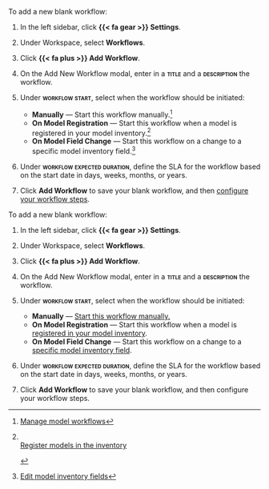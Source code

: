 :::: {.content-visible unless-format="revealjs"}
To add a new blank workflow:

1. In the left sidebar, click **{{< fa gear >}} Settings**.

1. Under Workspace, select **Workflows**.

1. Click **{{< fa plus >}} Add Workflow**.

1. On the Add New Workflow modal, enter in a **[title]{.smallcaps}** and a **[description]{.smallcaps}** the workflow.

1. Under **[workflow start]{.smallcaps}**, select when the workflow should be initiated:

    - **Manually** — Start this workflow manually.^[[Manage model workflows](/guide/model-workflows/manage-model-workflows.qmd#initiate-model-workflows)]
    - **On Model Registration** — Start this workflow when a model is registered in your model inventory.[^longnote]
    - **On Model Field Change** — Start this workflow on a change to a specific model inventory field.^[[Edit model inventory fields](/guide/model-inventory/edit-model-inventory-fields.qmd)]

1. Under **[workflow expected duration]{.smallcaps}**, define the SLA for the workflow based on the start date in days, weeks, months, or years.

1. Click **Add Workflow** to save your blank workflow, and then [configure your workflow steps](/guide/model-workflows/configure-custom-workflows.qmd#configure-workflow-steps).

[^longnote]:

    ::: {.callout title="Please note that only one workflow can be configured to initiate on model registration."}
    <br>
    [Register models in the inventory](/guide/model-inventory/register-models-in-inventory.qmd)

    :::

::::


:::: {.content-hidden unless-format="revealjs"}
To add a new blank workflow:

1. In the left sidebar, click **{{< fa gear >}} Settings**.

1. Under Workspace, select **Workflows**.

1. Click **{{< fa plus >}} Add Workflow**.

1. On the Add New Workflow modal, enter in a **[title]{.smallcaps}** and a **[description]{.smallcaps}** the workflow.

1. Under **[workflow start]{.smallcaps}**, select when the workflow should be initiated:

    - **Manually** — [Start this workflow manually.](/guide/model-workflows/manage-model-workflows.qmd#initiate-model-workflows)
    - **On Model Registration** — Start this workflow when a model is [registered in your model inventory]((/guide/model-inventory/register-models-in-inventory.qmd)).
    - **On Model Field Change** — Start this workflow on a change to a [specific model inventory field]((/guide/model-inventory/edit-model-inventory-fields.qmd)).

1. Under **[workflow expected duration]{.smallcaps}**, define the SLA for the workflow based on the start date in days, weeks, months, or years.

1. Click **Add Workflow** to save your blank workflow, and then configure your workflow steps.

::::